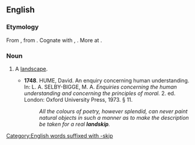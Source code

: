 ==English==

===Etymology===
From {{etyl|enm|en}} {{m|enm|*landschippe}}, from {{etyl|ang|en}} {{m|ang|landscipe||region, district}}. Cognate with {{cog|sco|landskip}}, {{m|sco|landskipe||landscape}}. More at {{l|en|landscape}}.

===Noun===
{{en-noun}}

# {{lb|en|rare|obsolete|or|regional}} A [[landscape]].
#* '''1748'''. HUME, David. An enquiry concerning human understanding. In: L. A. SELBY-BIGGE, M. A. ''Enquiries concerning the human understanding and concerning the principles of moral.'' 2. ed. London: Oxford University Press, 1973. § 11.
#*: ''All the colours of poetry, however splendid, can never paint natural objects in such a manner as to make the description be taken for a real '''landskip'''.''

[[Category:English words suffixed with -skip]]